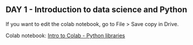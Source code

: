 ## DAY 1 - Introduction to data science and Python {.unnumbered}

If you want to edit the colab notebook, go to File > Save copy in Drive.

Colab notebook: [Intro to Colab - Python libraries](https://colab.research.google.com/drive/1hpRnl32yQDLyrNZ0Pg00O_Ag7tkSrBcV?usp=sharing)
